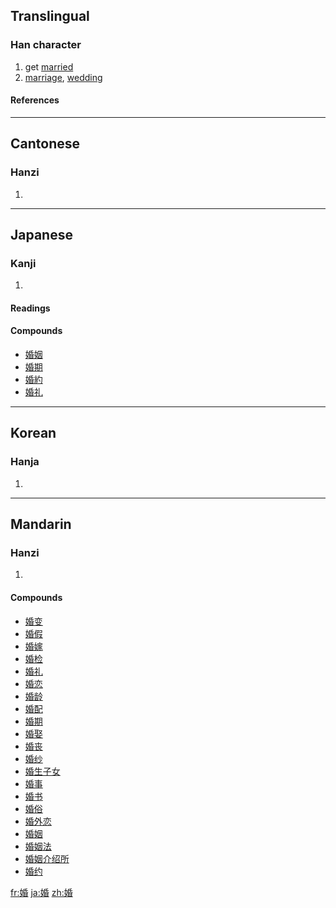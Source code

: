 ==Translingual==
===Han character===
{{Han char|rn=38|rad=女|as=08|sn=11|four=4246<sub>4</sub>|canj=女竹心日 (VHPA)}}
# get [[marry|married]]
# [[marriage]], [[wedding]]
====References====
{{Han ref|kx=0264.340|dkj=06418|hdz=21060.110|uh=5A5A|ud=23130|bh=B142|bd=45378}}

----
==Cantonese==
===Hanzi===
{{yue-hanzi|jyut=|y=fan1}}
# {{defn|Cantonese}}

----
==Japanese==
===Kanji===
{{ja-kanji|grade=c|rs=女08}}
# {{defn|Japanese}} 
====Readings====
{{ja-readings|on=[[こん]] (kon)|kun=[[えんぐみ]] (engumi)}}

====Compounds====
*[[婚姻]]
*[[婚期]]
*[[婚約]]
*[[婚礼]]

----
==Korean==
===Hanja===
{{ko-hanja|hangeul=혼|rv=hon|mr=hon}}
# {{defn|Korean}}

----
==Mandarin==
===Hanzi===
{{cmn-hanzi|pin=[[hūn]] ([[hun1]])|wg=hun<sup>1</sup>}}
# {{defn|Mandarin}}

====Compounds====
*[[婚变]]
*[[婚假]]
*[[婚嫁]]
*[[婚检]]
*[[婚礼]]
*[[婚恋]]
*[[婚龄]]
*[[婚配]]
*[[婚期]]
*[[婚娶]]
*[[婚丧]]
*[[婚纱]]
*[[婚生子女]]
*[[婚事]]
*[[婚书]]
*[[婚俗]]
*[[婚外恋]]
*[[婚姻]]
*[[婚姻法]]
*[[婚姻介绍所]]
*[[婚约]]

[[fr:婚]]
[[ja:婚]]
[[zh:婚]]